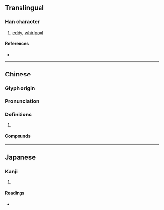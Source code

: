 {{character info}}
==Translingual==

===Han character===
{{Han char|rn=85|rad=水|as=11|sn=14|four=38181|canj=EYSO|ids=⿰氵旋}}

# [[eddy]], [[whirlpool]]

====References====
* {{Han ref|kx=0646.290|dkj=18163|dj=1056.080|hdz=31729.070|uh=6F29|ud=28457|bh=BA78|bd=47736}}

----

==Chinese==
{{zh-forms}}

===Glyph origin===
{{Han etym}}

===Pronunciation===
{{zh-pron
|m=xuán
|c=syun4
|mn=ml:soân
|mc=
|oc=y
|cat=n
}}

===Definitions===
{{zh-hanzi}}

# {{rfdef|zh}}

====Compounds====
{{zh-der|捲入漩渦|泡漩|漩渦|漩渦星雲|漩澴}}

----

==Japanese==

===Kanji===
{{ja-kanji|grade=|rs=水11}}

# {{rfdef|ja|sort=水11}}

====Readings====
* {{ja-readings|on=[[せん]] (sen), [[ぜん]] (zen)|kun=[[めぐる]] (meguru)}}